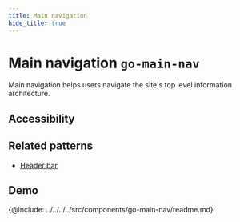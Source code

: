 ```yaml
---
title: Main navigation
hide_title: true
---
```



# Main navigation <span className="text-size-0">`go-main-nav`</span>

<!-- Description -->

<div className="text-size-1">Main navigation helps users navigate the site's top level information architecture.</div>

## Accessibility

## Related patterns

<!-- Patterns that uses this component -->

- [Header bar](../../patterns/header-bar)

<!-- Demos, tips, variations, use cases -->

## Demo

<Demo code={demoSource} />

<!-- API -->

{@include: ../../../../src/components/go-main-nav/readme.md}
